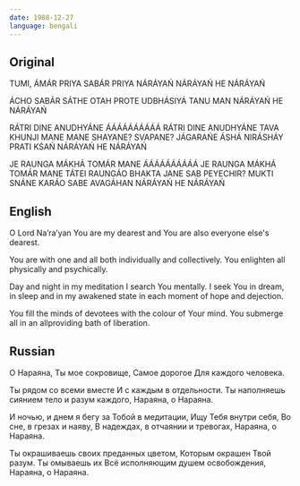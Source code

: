 ```yaml
---
date: 1988-12-27
language: bengali
---
```


## Original

TUMI, ÁMÁR PRIYA
SABÁR PRIYA
NÁRÁYAŃ
NÁRÁYAŃ HE NÁRÁYAŃ

ÁCHO SABÁR SÁTHE
OTAH PROTE
UDBHÁSIYÁ TANU MAN
NÁRÁYAŃ HE NÁRÁYAŃ

RÁTRI DINE ANUDHYÁNE
ÁÁÁÁÁÁÁÁÁÁ
RÁTRI DINE ANUDHYÁNE
TAVA KHUNJI MANE MANE
SHAYANE? SVAPANE? JÁGARAŃE
ÁSHÁ NIRÁSHÁY PRATI KŚAŃ
NÁRÁYAŃ HE NÁRÁYAŃ

JE RAUNGA MÁKHÁ TOMÁR MANE
ÁÁÁÁÁÁÁÁÁÁ
JE RAUNGA MÁKHÁ TOMÁR MANE
TÁTEI RAUNGÁO BHAKTA JANE
SAB PEYECHIR? MUKTI SNÁNE
KARÁO SABE AVAGÁHAN
NÁRÁYAŃ HE NÁRÁYAŃ

## English

O Lord Na’ra’yan
You are my dearest
and You are also everyone else's dearest.

You are with one and all
both individually and collectively.
You enlighten all physically and psychically.

Day and night in my meditation
I search You mentally.
I seek You in dream, in sleep
and in my awakened state
in each moment of hope and dejection.

You fill the minds of devotees
with the colour of Your mind.
You submerge all
in an allproviding bath of liberation.

## Russian

О Нараяна,
Ты мое сокровище,
Самое дорогое
Для каждого человека.

Ты рядом со всеми вместе
И с каждым в отдельности.
Ты наполняешь сиянием тело и разум каждого,
Нараяна, о Нараяна.

И ночью, и днем я бегу за Тобой в медитации,
Ищу Тебя внутри себя,
Во сне, в грезах и наяву,
В надеждах, в отчаянии и тревогах,
Нараяна, о Нараяна.

Ты окрашиваешь своих преданных цветом,
Которым окрашен Твой разум.
Ты омываешь их
Всё исполняющим душем освобождения,
Нараяна, о Нараяна.
